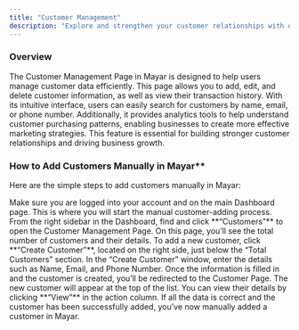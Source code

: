 ```yaml
---
title: "Customer Management"
description: "Explore and strengthen your customer relationships with our **Customer Management Page** today!"
---
```


### Overview

The Customer Management Page in Mayar is designed to help users manage customer data efficiently. This page allows you to add, edit, and delete customer information, as well as view their transaction history. With its intuitive interface, users can easily search for customers by name, email, or phone number. Additionally, it provides analytics tools to help understand customer purchasing patterns, enabling businesses to create more effective marketing strategies. This feature is essential for building stronger customer relationships and driving business growth.

### How to Add Customers Manually in Mayar\*\*

Here are the simple steps to add customers manually in Mayar:

<Steps>
  <Step title="Log in to the Mayar Dashboard">
    Make sure you are logged into your account and on the main Dashboard page. This is where you will start the manual customer-adding process.
  </Step>
  <Step title="Go to the “Customers” Page">
    From the right sidebar in the Dashboard, find and click **“Customers”** to open the Customer Management Page.
  </Step>
  <Step title="Click “Create Customer">
    On this page, you’ll see the total number of customers and their details. To add a new customer, click **“Create Customer”**, located on the right side, just below the “Total Customers” section.
  </Step>
  <Step title="Fill in Customer Details">
    In the “Create Customer” window, enter the details such as Name, Email, and Phone Number.
  </Step>
  <Step title="Access Customer Details Page">
    Once the information is filled in and the customer is created, you’ll be redirected to the Customer Page. The new customer will appear at the top of the list. You can view their details by clicking **“View”** in the action column.
  </Step>
  <Step title="Finish">
     If all the data is correct and the customer has been successfully added, you’ve now manually added a customer in Mayar.
  </Step>
</Steps>